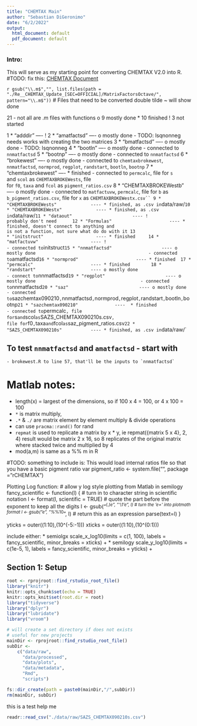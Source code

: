 ```yaml
---
title: "CHEMTAX Main"
author: "Sebastian DiGeronimo"
date: "6/2/2022"
output:
  html_document: default
  pdf_document: default
---
```


### Intro: 
This will serve as my starting point for converting CHEMTAX V2.0 into R.
#TODO: fix this: [CHEMTAX Document](./Re__CHEMTAX_Update_[SEC=OFFICIAL]/Re__CHEMTAX_Update_[SEC=OFFICIAL]/CHEMTAX 2 Octave version.docx)

`r gsub("\\.m$","", list.files(path = "./Re__CHEMTAX_Update_[SEC=OFFICIAL]/MatrixFactorsOctave/", pattern="\\.m$"))`
# Files that need to be converted
double tilde ~ will show done

21 - not all are .m files with functions
o 9 mostly done
* 10 finished
! 3 not started

1
* "adddir"                        ---- !
2
* "amatfactsd"                    ---- o mostly done
                                       - TODO: lsqnonneg
                                       needs works with creating the two matrices
3
* "bmatfactsd"                    ---- o mostly done 
                                       - TODO: lsqnonneg
4
* "bootln"                        ---- o mostly done 
                                       - connected to `nnmatfactsd`
5
* "bootnp"                        ---- o mostly done 
                                       - connected to `nnmatfactsd`
6
* "brokewest"                     ---- o mostly done 
                                       - connected to `chemtaxbrokewest`, 
                                       `nnmatfactsd`,  `normprod`, `regplot`, 
                                       `randstart`, `bootln`, `bootnp`
7
* "chemtaxbrokewest"              ---- * finished 
                                       - connected to `permcalc`, file for `s`  
                                       and `scol` as `CHEMTAXBROKEWests`, file    
                                       for `f0`, `taxa` and `fcol` as 
                                       `pigment_ratios.csv`
8
* "CHEMTAXBROKEWestb"             ---- o mostly done 
                                       - connected to `matfactuvw`, `permcalc`,
                                       file for `b` as `b_pigment_ratios.csv`, 
                                       file for `x` as `CHEMTAXBROKEWestx.csv``
9
* "CHEMTAXBROKEWests"             ---- * finished, as .csv in `data/raw/`  
10
* "CHEMTAXBROKEWestx"             ---- * finished, as .csv in `data/raw/`
11
* "dataout"                       ---- !
                                       probably don't need     
12
* "Formulas"                      ---- * finished, doesn't connect to anything and 
                                       is not a function, not sure what do do with it
13                                       
* "initstruct"                    ---- * finished    
14
* "matfactuvw"                    ---- !
                                       - connected to  `initstruct`
15
* "nnmatfactsd"                   ---- o mostly done   
                                       - connected to `amatfactsd`
16
* "normprod"                      ---- * finished 
17
* "permcalc"                      ---- * finished       
18
* "randstart"                     ---- o mostly done
                                       - connect to `nnmatfactsd`
19
* "regplot"                       ---- o mostly done
                                       - connected to `nnmatfactsd`
20
* "saz"                           ---- o mostly done 
                                       - connected to `sazchemtax090210`, 
                                       `nnmatfactsd`,  `normprod`, `regplot`, 
                                       `randstart`, `bootln`, `bootnp`
21
* "sazchemtax090210"              ----  * finished 
                                        - connected to `permcalc`, file for `s`  
                                        and `scol` as `SAZS_CHEMTAX090210s.csv`, 
                                        file for `f0`, `taxa` and `fcol` as 
                                        `saz_pigment_ratios.csv`
22
* "SAZS_CHEMTAX090210s"           ---- * finished, as .csv in `data/raw/`

## To test `nnmatfactsd` and `amatfactsd` - start with 
    - brokewest.R to line 57, that'll be the inputs to `nnmatfactsd`

# Matlab notes:
* length(x) = largest of the dimensions, so if 100 x 4 = 100, or 4 x 100 = 100
* `*` is matrix multiply, 
* `.*` & `./` are matrix element by element multiply & divide operations
* can use `pracma::rand()` for rand
* `repmat` is used to replicate a matrix by x * y, ie repmat({matrix 5 x 4}, 2, 4)
  result would be matrix 2 x 16, so 8 replicates of the original matrix where 
  stacked twice and multiplied by 4
* mod(a,m) is same as a %% m in R


#TODO: something to include is:
This would load internal ratios file so that you have a basic pigment ratio var
pigment_ratio <- system.file("", package = "rCHEMTAX")

Plotting Log function:
# allow y log style plotting from Matlab in semilogy
  fancy_scientific <- function(l) {
    # turn in to character string in scientific notation
    l <- format(l, scientific = TRUE)
    # quote the part before the exponent to keep all the digits
    l <- gsub("^(.*)e", "'\\1'e", l)
    # turn the 'e+' into plotmath format
    l <- gsub("e", "%*%10^", l)
    # return this as an expression
    parse(text=l)
  }
  
  yticks = outer((1:10),(10^(-5:-1)))
  xticks = outer((1:10),(10^(0:1)))
  
  include either:
  * semiolgx
  scale_x_log10(limits = c(1, 100),
                labels = fancy_scientific,
                minor_breaks = xticks) +
  * semilogy
  scale_y_log10(limits = c(1e-5, 1),
                labels = fancy_scientific,
                minor_breaks = yticks) +
    
## Section 1: Setup

```r
root <- rprojroot::find_rstudio_root_file()
library("knitr")
knitr::opts_chunk$set(echo = TRUE)
knitr::opts_knit$set(root.dir = root)
library("tidyverse")
library("dplyr")
library("lubridate")
library("vroom")


```

```r
# will create a set directory if does not exists
# useful for new projects
mainDir <- rprojroot::find_rstudio_root_file()
subDir <-
    c("data/raw",
      "data/processed",
      "data/plots",
      "data/metadata",
      "Rmd",
      "scripts")

fs::dir_create(path = paste0(mainDir,"/",subDir))
rm(mainDir, subDir)
```

this is a test help me
```r
readr::read_csv("./data/raw/SAZS_CHEMTAX090210s.csv")
```

